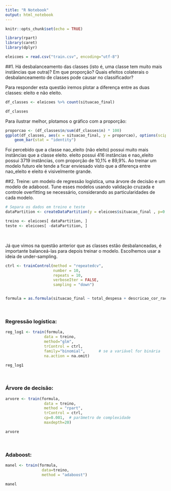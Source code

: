 ```yaml
---
title: "R Notebook"
output: html_notebook
---
```


```r
knitr::opts_chunk$set(echo = TRUE)
```


```r
library(rpart)
library(caret)
library(dplyr)
```

```r
eleicoes = read.csv("train.csv", encoding="utf-8")
```

##1. Há desbalanceamento das classes (isto é, uma classe tem muito mais instâncias que outra)? Em que proporção? Quais efeitos colaterais o desbalanceamento de classes pode causar no classificador?

Para responder esta questão iremos plotar a diferença entre as duas classes: eleito e não eleito.

```r
df_classes <- eleicoes %>% count(situacao_final)

df_classes
```
Para ilustrar melhor, plotamos o gráfico com a proporção:

```r
proporcao <- (df_classes$n/sum(df_classes$n) * 100)
ggplot(df_classes, aes(x = situacao_final, y = proporcao), options(scipen=5)) +
    geom_bar(stat = "identity")
```

Foi percebido que a classe nao_eleito (não eleito) possui muito mais instâncias que a classe eleito. eleito possui 416 instâncias e nao_eleito possui 3719 instâncias, com proporção de 10,1% e 89,9%. Ao treinar um modelo futuro ele tende a ficar enviesado visto que a diferença entre nao_eleito e eleito é visivelmente grande.
\  
\  
\  

##2. Treine: um modelo de regressão logística, uma árvore de decisão e um modelo de adaboost. Tune esses modelos usando validação cruzada e controle overfitting se necessário, considerando as particularidades de cada modelo. 

```r
# Separa os dados em treino e teste
dataPartition <- createDataPartition(y = eleicoes$situacao_final , p=0.70, list=FALSE)

treino <- eleicoes[ dataPartition, ]
teste <- eleicoes[ -dataPartition, ]
```
\  
\  

Já que vimos na questão anterior que as classes estão desbalanceadas, é importante balanceá-las para depois treinar o modelo. Escolhemos usar a ideia de under-sampling.

```r
ctrl <- trainControl(method = "repeatedcv", 
                     number = 10, 
                     repeats = 10, 
                     verboseIter = FALSE,
                     sampling = "down")


formula = as.formula(situacao_final ~ total_despesa + descricao_cor_raca + estado_civil + grau)
```
\  
\  
\  

### Regressão logística:
```r
reg_log1 <- train(formula,
                 data = treino,
                 method="glm",
                 trControl = ctrl,
                 family="binomial",      # se a variável for binária
                 na.action = na.omit)

reg_log1
```
\  
\  
\  

### Árvore de decisão:
```r
arvore <- train(formula,
                 data = treino,
                 method = "rpart",
                 trControl = ctrl,
                 cp=0.001,  # parâmetro de complexidade
                 maxdepth=20)

arvore
```
\  
\  
\  

### Adaboost:
```r
manel <- train(formula,
                data=treino,
                method = "adaboost")

manel
```




